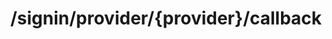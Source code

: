 ---
title: "/signin/provider/{provider}/callback"
openapi: post /signin/provider/{provider}/callback
---
